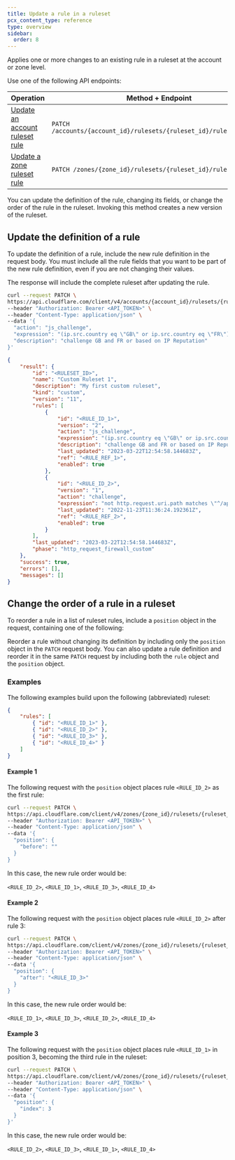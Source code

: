 ```yaml
---
title: Update a rule in a ruleset
pcx_content_type: reference
type: overview
sidebar:
  order: 8
---
```



Applies one or more changes to an existing rule in a ruleset at the account or zone level.

Use one of the following API endpoints:

| Operation                                    | Method + Endpoint                                                    |
| -------------------------------------------- | -------------------------------------------------------------------- |
| [Update an account ruleset rule][ur-account] | `PATCH /accounts/{account_id}/rulesets/{ruleset_id}/rules/{rule_id}` |
| [Update a zone ruleset rule][ur-zone]        | `PATCH /zones/{zone_id}/rulesets/{ruleset_id}/rules/{rule_id}`       |

[ur-account]: /api/operations/updateAccountRulesetRule
[ur-zone]: /api/operations/updateZoneRulesetRule

You can update the definition of the rule, changing its fields, or change the order of the rule in the ruleset. Invoking this method creates a new version of the ruleset.

## Update the definition of a rule

To update the definition of a rule, include the new rule definition in the request body. You must include all the rule fields that you want to be part of the new rule definition, even if you are not changing their values.

The response will include the complete ruleset after updating the rule.

```bash
curl --request PATCH \
https://api.cloudflare.com/client/v4/accounts/{account_id}/rulesets/{ruleset_id}/rules/{rule_id_1} \
--header "Authorization: Bearer <API_TOKEN>" \
--header "Content-Type: application/json" \
--data '{
  "action": "js_challenge",
  "expression": "(ip.src.country eq \"GB\" or ip.src.country eq \"FR\") or cf.threat_score > 0",
  "description": "challenge GB and FR or based on IP Reputation"
}'
```

```json output
{
	"result": {
		"id": "<RULESET_ID>",
		"name": "Custom Ruleset 1",
		"description": "My first custom ruleset",
		"kind": "custom",
		"version": "11",
		"rules": [
			{
				"id": "<RULE_ID_1>",
				"version": "2",
				"action": "js_challenge",
				"expression": "(ip.src.country eq \"GB\" or ip.src.country eq \"FR\") or cf.threat_score > 0",
				"description": "challenge GB and FR or based on IP Reputation",
				"last_updated": "2023-03-22T12:54:58.144683Z",
				"ref": "<RULE_REF_1>",
				"enabled": true
			},
			{
				"id": "<RULE_ID_2>",
				"version": "1",
				"action": "challenge",
				"expression": "not http.request.uri.path matches \"^/api/.*$\"",
				"last_updated": "2022-11-23T11:36:24.192361Z",
				"ref": "<RULE_REF_2>",
				"enabled": true
			}
		],
		"last_updated": "2023-03-22T12:54:58.144683Z",
		"phase": "http_request_firewall_custom"
	},
	"success": true,
	"errors": [],
	"messages": []
}
```

## Change the order of a rule in a ruleset

To reorder a rule in a list of ruleset rules, include a `position` object in the request, containing one of the following:

<Render file="rule-position-values" />

Reorder a rule without changing its definition by including only the `position` object in the `PATCH` request body. You can also update a rule definition and reorder it in the same `PATCH` request by including both the `rule` object and the `position` object.

### Examples

The following examples build upon the following (abbreviated) ruleset:

```json
{
	"rules": [
		{ "id": "<RULE_ID_1>" },
		{ "id": "<RULE_ID_2>" },
		{ "id": "<RULE_ID_3>" },
		{ "id": "<RULE_ID_4>" }
	]
}
```

#### Example 1

The following request with the `position` object places rule `<RULE_ID_2>` as the first rule:

```bash
curl --request PATCH \
https://api.cloudflare.com/client/v4/zones/{zone_id}/rulesets/{ruleset_id}/rules/{rule_id_2} \
--header "Authorization: Bearer <API_TOKEN>" \
--header "Content-Type: application/json" \
--data '{
  "position": {
    "before": ""
  }
}
```

In this case, the new rule order would be:

`<RULE_ID_2>`, `<RULE_ID_1>`, `<RULE_ID_3>`, `<RULE_ID_4>`

#### Example 2

The following request with the `position` object places rule `<RULE_ID_2>` after rule 3:

```bash
curl --request PATCH \
https://api.cloudflare.com/client/v4/zones/{zone_id}/rulesets/{ruleset_id}/rules/{rule_id_2} \
--header "Authorization: Bearer <API_TOKEN>" \
--header "Content-Type: application/json" \
--data '{
  "position": {
    "after": "<RULE_ID_3>"
  }
}
```

In this case, the new rule order would be:

`<RULE_ID_1>`, `<RULE_ID_3>`, `<RULE_ID_2>`, `<RULE_ID_4>`

#### Example 3

The following request with the `position` object places rule `<RULE_ID_1>` in position 3, becoming the third rule in the ruleset:

```bash
curl --request PATCH \
https://api.cloudflare.com/client/v4/zones/{zone_id}/rulesets/{ruleset_id}/rules/{rule_id_1} \
--header "Authorization: Bearer <API_TOKEN>" \
--header "Content-Type: application/json" \
--data '{
  "position": {
    "index": 3
  }
}'
```

In this case, the new rule order would be:

`<RULE_ID_2>`, `<RULE_ID_3>`, `<RULE_ID_1>`, `<RULE_ID_4>`
